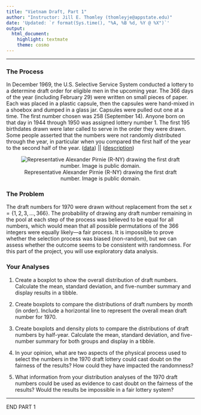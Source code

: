 ```yaml
---
title: "Vietnam Draft, Part 1"
author: "Instructor: Jill E. Thomley (thomleyje@appstate.edu)"
date: 'Updated: `r format(Sys.time(), "%A, %B %d, %Y @ %X")`'
output: 
  html_document: 
    highlight: textmate
    theme: cosmo
---
```


<hr>

### The Process

In December 1969, the U.S. Selective Service System conducted a lottery to a determine draft order for eligible men in the upcoming year. The 366 days of the year (including February 29) were written on small pieces of paper. Each was placed in a plastic capsule, then the capsules were hand-mixed in a shoebox and dumped in a glass jar. Capsules were pulled out one at a time. The first number chosen was 258 (September 14). Anyone born on that day in 1944 through 1950 was assigned lottery number 1. The first 195 birthdates drawn were later called to serve in the order they were drawn. Some people asserted that the numbers were not randomly distributed through the year, in particular when you compared the first half of the year to the second half of the year. ([data](https://raw.githubusercontent.com/STAT-JET-ASU/Datasets/master/Instructor/vietnamdraft.csv)) || ([description](https://stat-jet-asu.github.io/Datasets/InstructorDescriptions/vietnamdraft.html))

<center>![Representative Alexander Pirnie (R-NY) drawing the first draft number. Image is public domain.](https://stat-jet-asu.github.io/Moodlepics/draftlottery1968.jpg)</center>


### The Problem

The draft numbers for 1970 were drawn without replacement from the set $x = \{1, 2, 3, ..., 366\}$. The probability of drawing any draft number remaining in the pool at each step of the process was believed to be equal for all numbers, which would mean that all possible permutations of the 366 integers were equally likely---a fair process. It is impossible to prove whether the selection process was biased (non-random), but we can assess whether the outcome seems to be consistent with randomness. For this part of the project, you will use exploratory data analysis.


### Your Analyses

1) Create a boxplot to show the overall distribution of draft numbers. Calculate the mean, standard deviation, and five-number summary and display results in a tibble.

2) Create boxplots to compare the distributions of draft numbers by month (in order). Include a horizontal line to represent the overall mean draft number for 1970. 

3) Create boxplots and density plots to compare the distributions of draft numbers by half-year. Calculate the mean, standard deviation, and five-number summary for both groups and display in a tibble.

4) In your opinion, what are two aspects of the physical process used to select the numbers in the 1970 draft lottery could cast doubt on the fairness of the results? How could they have impacted the randomness?

5) What information from your distribution analyses of the 1970 draft numbers could be used as evidence to cast doubt on the fairness of the results? Would the results be impossible in a fair lottery system?

<hr>

END PART 1





